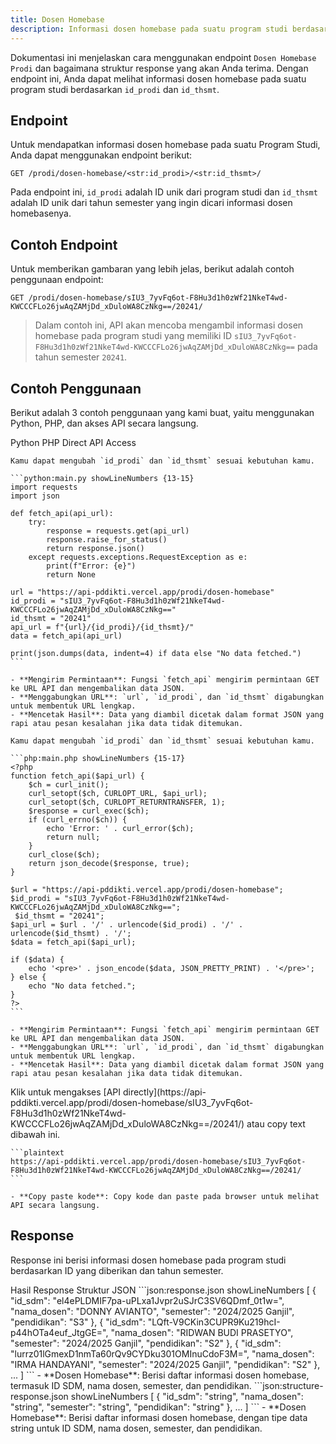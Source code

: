 ```yaml
---
title: Dosen Homebase
description: Informasi dosen homebase pada suatu program studi berdasarkan id_prodi dan id_thsmt.
---
```


Dokumentasi ini menjelaskan cara menggunakan endpoint `Dosen Homebase Prodi` dan bagaimana struktur response yang akan Anda terima. Dengan endpoint ini, Anda dapat melihat informasi dosen homebase pada suatu program studi berdasarkan `id_prodi` dan `id_thsmt`.

## Endpoint

Untuk mendapatkan informasi dosen homebase pada suatu Program Studi, Anda dapat menggunakan endpoint berikut:

```plaintext
GET /prodi/dosen-homebase/<str:id_prodi>/<str:id_thsmt>/
```

Pada endpoint ini, `id_prodi` adalah ID unik dari program studi dan `id_thsmt` adalah ID unik dari tahun semester yang ingin dicari informasi dosen homebasenya.

## Contoh Endpoint

Untuk memberikan gambaran yang lebih jelas, berikut adalah contoh penggunaan endpoint:

```plaintext
GET /prodi/dosen-homebase/sIU3_7yvFq6ot-F8Hu3d1h0zWf21NkeT4wd-KWCCCFLo26jwAqZAMjDd_xDuloWA8CzNkg==/20241/
```

> Dalam contoh ini, API akan mencoba mengambil informasi dosen homebase pada program studi yang memiliki ID `sIU3_7yvFq6ot-F8Hu3d1h0zWf21NkeT4wd-KWCCCFLo26jwAqZAMjDd_xDuloWA8CzNkg==` pada tahun semester `20241`.

## Contoh Penggunaan

Berikut adalah 3 contoh penggunaan yang kami buat, yaitu menggunakan Python, PHP, dan akses API secara langsung.

<Tabs defaultValue="python" className="pt-5 pb-1">
  <TabsList>
    <TabsTrigger value="python">Python</TabsTrigger>
    <TabsTrigger value="php">PHP</TabsTrigger>
    <TabsTrigger value="direct">Direct API Access</TabsTrigger>
  </TabsList>
  <TabsContent value="python">

    Kamu dapat mengubah `id_prodi` dan `id_thsmt` sesuai kebutuhan kamu.

    ```python:main.py showLineNumbers {13-15}
    import requests
    import json

    def fetch_api(api_url):
        try:
            response = requests.get(api_url)
            response.raise_for_status()
            return response.json()
        except requests.exceptions.RequestException as e:
            print(f"Error: {e}")
            return None

    url = "https://api-pddikti.vercel.app/prodi/dosen-homebase"
    id_prodi = "sIU3_7yvFq6ot-F8Hu3d1h0zWf21NkeT4wd-KWCCCFLo26jwAqZAMjDd_xDuloWA8CzNkg=="
    id_thsmt = "20241"
    api_url = f"{url}/{id_prodi}/{id_thsmt}/"
    data = fetch_api(api_url)

    print(json.dumps(data, indent=4) if data else "No data fetched.")
    ```

    - **Mengirim Permintaan**: Fungsi `fetch_api` mengirim permintaan GET ke URL API dan mengembalikan data JSON.
    - **Menggabungkan URL**: `url`, `id_prodi`, dan `id_thsmt` digabungkan untuk membentuk URL lengkap.
    - **Mencetak Hasil**: Data yang diambil dicetak dalam format JSON yang rapi atau pesan kesalahan jika data tidak ditemukan.
  </TabsContent>
  <TabsContent value="php">

    Kamu dapat mengubah `id_prodi` dan `id_thsmt` sesuai kebutuhan kamu.

    ```php:main.php showLineNumbers {15-17}
    <?php
    function fetch_api($api_url) {
        $ch = curl_init();
        curl_setopt($ch, CURLOPT_URL, $api_url);
        curl_setopt($ch, CURLOPT_RETURNTRANSFER, 1);
        $response = curl_exec($ch);
        if (curl_errno($ch)) {
            echo 'Error: ' . curl_error($ch);
            return null;
        }
        curl_close($ch);
        return json_decode($response, true);
    }

    $url = "https://api-pddikti.vercel.app/prodi/dosen-homebase";
    $id_prodi = "sIU3_7yvFq6ot-F8Hu3d1h0zWf21NkeT4wd-KWCCCFLo26jwAqZAMjDd_xDuloWA8CzNkg==";
     $id_thsmt = "20241";
    $api_url = $url . '/' . urlencode($id_prodi) . '/' . urlencode($id_thsmt) . '/';
    $data = fetch_api($api_url);

    if ($data) {
        echo '<pre>' . json_encode($data, JSON_PRETTY_PRINT) . '</pre>';
    } else {
        echo "No data fetched.";
    }
    ?>
    ```

    - **Mengirim Permintaan**: Fungsi `fetch_api` mengirim permintaan GET ke URL API dan mengembalikan data JSON.
    - **Menggabungkan URL**: `url`, `id_prodi`, dan `id_thsmt` digabungkan untuk membentuk URL lengkap.
    - **Mencetak Hasil**: Data yang diambil dicetak dalam format JSON yang rapi atau pesan kesalahan jika data tidak ditemukan.
  </TabsContent>
  <TabsContent value="direct">
    Klik untuk mengakses [API directly](https://api-pddikti.vercel.app/prodi/dosen-homebase/sIU3_7yvFq6ot-F8Hu3d1h0zWf21NkeT4wd-KWCCCFLo26jwAqZAMjDd_xDuloWA8CzNkg==/20241/) atau copy text dibawah ini.

    ```plaintext
    https://api-pddikti.vercel.app/prodi/dosen-homebase/sIU3_7yvFq6ot-F8Hu3d1h0zWf21NkeT4wd-KWCCCFLo26jwAqZAMjDd_xDuloWA8CzNkg==/20241/
    ```

    - **Copy paste kode**: Copy kode dan paste pada browser untuk melihat API secara langsung.
  </TabsContent>
</Tabs>

## Response

Response ini berisi informasi dosen homebase pada program studi berdasarkan ID yang diberikan dan tahun semester.

<Tabs defaultValue="hasil" className="pt-5 pb-1">
  <TabsList>
    <TabsTrigger value="hasil">Hasil Response</TabsTrigger>
    <TabsTrigger value="struktur">Struktur JSON</TabsTrigger>
  </TabsList>
  <TabsContent value="hasil">
    ```json:response.json showLineNumbers
    [
        {
            "id_sdm": "el4ePLDMIF7pa-uPLxa1Jvpr2uSJrC3SV6QDmf_0t1w=",
            "nama_dosen": "DONNY AVIANTO",
            "semester": "2024/2025 Ganjil",
            "pendidikan": "S3"
        },
        {
            "id_sdm": "LQft-V9CKin3CUPR9Ku219hcI-p44hOTa4euf_JtgGE=",
            "nama_dosen": "RIDWAN BUDI PRASETYO",
            "semester": "2024/2025 Ganjil",
            "pendidikan": "S2"
        },
        {
            "id_sdm": "lurrz01lGmexD1nmTa60rQv9CYDku301OMInuCdoF3M=",
            "nama_dosen": "IRMA HANDAYANI",
             "semester": "2024/2025 Ganjil",
            "pendidikan": "S2"
        },
        ...
    ]
    ```
    - **Dosen Homebase**: Berisi daftar informasi dosen homebase, termasuk ID SDM, nama dosen, semester, dan pendidikan.
  </TabsContent>
  <TabsContent value="struktur">
    ```json:structure-response.json showLineNumbers
    [
        {
            "id_sdm": "string",
            "nama_dosen": "string",
             "semester": "string",
            "pendidikan": "string"
        },
        ...
    ]
    ```
    -  **Dosen Homebase**: Berisi daftar informasi dosen homebase, dengan tipe data string untuk ID SDM, nama dosen, semester, dan pendidikan.
  </TabsContent>
</Tabs>